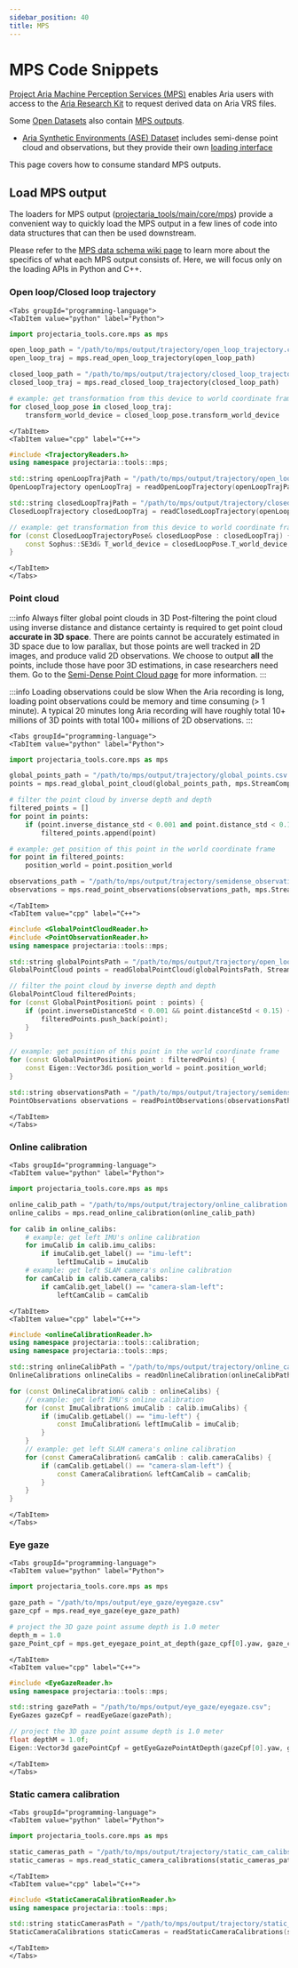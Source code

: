 ```yaml
---
sidebar_position: 40
title: MPS
---
```


# MPS Code Snippets

[Project Aria Machine Perception Services (MPS)](/docs/ARK/mps) enables Aria users with access to the [Aria Research Kit](https://www.projectaria.com/research-kit/) to request derived data on Aria VRS files.

Some [Open Datasets](docs/open_datasets) also contain [MPS outputs](docs/data_formats/mps/mps_summary).
* [Aria Synthetic Environments (ASE) Dataset](/docs/open_datasets/aria_synthetic_environments_dataset/ase_getting_started) includes semi-dense point cloud and observations, but they provide their own [loading interface](/docs/open_datasets/aria_synthetic_environments_dataset/ase_data_tools)

This page covers how to consume standard MPS outputs.

## Load MPS output
The loaders for MPS output ([projectaria_tools/main/core/mps](https://github.com/facebookresearch/projectaria_tools/blob/main/core/mps)) provide a convenient way to quickly load the MPS output in a few lines of code into data structures that can then be used downstream.

Please refer to the [MPS data schema wiki page](/docs/data_formats/mps/mps_summary) to learn more about the specifics of what each MPS output consists of. Here, we will focus only on the loading APIs in Python and C++.

### Open loop/Closed loop trajectory

```mdx-code-block
<Tabs groupId="programming-language">
<TabItem value="python" label="Python">
```
```python
import projectaria_tools.core.mps as mps

open_loop_path = "/path/to/mps/output/trajectory/open_loop_trajectory.csv"
open_loop_traj = mps.read_open_loop_trajectory(open_loop_path)

closed_loop_path = "/path/to/mps/output/trajectory/closed_loop_trajectory.csv"
closed_loop_traj = mps.read_closed_loop_trajectory(closed_loop_path)

# example: get transformation from this device to world coordinate frame
for closed_loop_pose in closed_loop_traj:
    transform_world_device = closed_loop_pose.transform_world_device
```
```mdx-code-block
</TabItem>
<TabItem value="cpp" label="C++">
```
```cpp
#include <TrajectoryReaders.h>
using namespace projectaria::tools::mps;

std::string openLoopTrajPath = "/path/to/mps/output/trajectory/open_loop_trajectory.csv";
OpenLoopTrajectory openLoopTraj = readOpenLoopTrajectory(openLoopTrajPath);

std::string closedLoopTrajPath = "/path/to/mps/output/trajectory/closed_loop_trajectory.csv";
ClosedLoopTrajectory closedLoopTraj = readClosedLoopTrajectory(openLoopTrajPath);

// example: get transformation from this device to world coordinate frame
for (const ClosedLoopTrajectoryPose& closedLoopPose : closedLoopTraj) {
    const Sophus::SE3d& T_world_device = closedLoopPose.T_world_device;
}
```
```mdx-code-block
</TabItem>
</Tabs>
```

### Point cloud

:::info Always filter global point clouds in 3D
Post-filtering the point cloud using inverse distance and distance certainty is required to get point cloud **accurate in 3D space**. There are points cannot be accurately estimated in 3D space due to low parallax, but those points are well tracked in 2D images, and produce valid 2D observations. We choose to output **all** the points, include those have poor 3D estimations, in case researchers need them. Go to the [Semi-Dense Point Cloud page](/docs/data_formats/mps/mps_pointcloud) for more information.
:::

:::info Loading observations could be slow
When the Aria recording is long, loading point observations could be memory and time consuming (> 1 minute). A typical 20 minutes long Aria recording will have roughly total 10+ millions of 3D points with total 100+ millions of 2D observations.
:::

```mdx-code-block
<Tabs groupId="programming-language">
<TabItem value="python" label="Python">
```
```python
import projectaria_tools.core.mps as mps

global_points_path = "/path/to/mps/output/trajectory/global_points.csv.gz"
points = mps.read_global_point_cloud(global_points_path, mps.StreamCompressionMode.GZIP)

# filter the point cloud by inverse depth and depth
filtered_points = []
for point in points:
    if (point.inverse_distance_std < 0.001 and point.distance_std < 0.15):
        filtered_points.append(point)

# example: get position of this point in the world coordinate frame
for point in filtered_points:
    position_world = point.position_world

observations_path = "/path/to/mps/output/trajectory/semidense_observations.csv.gz"
observations = mps.read_point_observations(observations_path, mps.StreamCompressionMode.GZIP)
```
```mdx-code-block
</TabItem>
<TabItem value="cpp" label="C++">
```
```cpp
#include <GlobalPointCloudReader.h>
#include <PointObservationReader.h>
using namespace projectaria::tools::mps;

std::string globalPointsPath = "/path/to/mps/output/trajectory/open_loop_trajectory.csv";
GlobalPointCloud points = readGlobalPointCloud(globalPointsPath, StreamCompressionMode::GZIP);

// filter the point cloud by inverse depth and depth
GlobalPointCloud filteredPoints;
for (const GlobalPointPosition& point : points) {
    if (point.inverseDistanceStd < 0.001 && point.distanceStd < 0.15) {
        filteredPoints.push_back(point);
    }
}

// example: get position of this point in the world coordinate frame
for (const GlobalPointPosition& point : filteredPoints) {
    const Eigen::Vector3d& position_world = point.position_world;
}

std::string observationsPath = "/path/to/mps/output/trajectory/semidense_observations.csv.gz";
PointObservations observations = readPointObservations(observationsPath, StreamCompressionMode::GZIP);
```
```mdx-code-block
</TabItem>
</Tabs>
```

### Online calibration

```mdx-code-block
<Tabs groupId="programming-language">
<TabItem value="python" label="Python">
```
```python
import projectaria_tools.core.mps as mps

online_calib_path = "/path/to/mps/output/trajectory/online_calibration.jsonl"
online_calibs = mps.read_online_calibration(online_calib_path)

for calib in online_calibs:
    # example: get left IMU's online calibration
    for imuCalib in calib.imu_calibs:
        if imuCalib.get_label() == "imu-left":
            leftImuCalib = imuCalib
    # example: get left SLAM camera's online calibration
    for camCalib in calib.camera_calibs:
        if camCalib.get_label() == "camera-slam-left":
            leftCamCalib = camCalib
```
```mdx-code-block
</TabItem>
<TabItem value="cpp" label="C++">
```
```cpp
#include <onlineCalibrationReader.h>
using namespace projectaria::tools::calibration;
using namespace projectaria::tools::mps;

std::string onlineCalibPath = "/path/to/mps/output/trajectory/online_calibration.jsonl";
OnlineCalibrations onlineCalibs = readOnlineCalibration(onlineCalibPath);

for (const OnlineCalibration& calib : onlineCalibs) {
    // example: get left IMU's online calibration
    for (const ImuCalibration& imuCalib : calib.imuCalibs) {
        if (imuCalib.getLabel() == "imu-left") {
            const ImuCalibration& leftImuCalib = imuCalib;
        }
    }
    // example: get left SLAM camera's online calibration
    for (const CameraCalibration& camCalib : calib.cameraCalibs) {
        if (camCalib.getLabel() == "camera-slam-left") {
            const CameraCalibration& leftCamCalib = camCalib;
        }
    }
}
```
```mdx-code-block
</TabItem>
</Tabs>
```

### Eye gaze
```mdx-code-block
<Tabs groupId="programming-language">
<TabItem value="python" label="Python">
```
```python
import projectaria_tools.core.mps as mps

gaze_path = "/path/to/mps/output/eye_gaze/eyegaze.csv"
gaze_cpf = mps.read_eye_gaze(eye_gaze_path)

# project the 3D gaze point assume depth is 1.0 meter
depth_m = 1.0
gaze_Point_cpf = mps.get_eyegaze_point_at_depth(gaze_cpf[0].yaw, gaze_cpf[0].pitch, depth_m)
```
```mdx-code-block
</TabItem>
<TabItem value="cpp" label="C++">
```
```cpp
#include <EyeGazeReader.h>
using namespace projectaria::tools::mps;

std::string gazePath = "/path/to/mps/output/eye_gaze/eyegaze.csv";
EyeGazes gazeCpf = readEyeGaze(gazePath);

// project the 3D gaze point assume depth is 1.0 meter
float depthM = 1.0f;
Eigen::Vector3d gazePointCpf = getEyeGazePointAtDepth(gazeCpf[0].yaw, gazeCpf[0].pitch, depthM);
```
```mdx-code-block
</TabItem>
</Tabs>
```

### **Static camera calibration**

```mdx-code-block
<Tabs groupId="programming-language">
<TabItem value="python" label="Python">
```
```python
import projectaria_tools.core.mps as mps

static_cameras_path = "/path/to/mps/output/trajectory/static_cam_calibs.csv"
static_cameras = mps.read_static_camera_calibrations(static_cameras_path)
```
```mdx-code-block
</TabItem>
<TabItem value="cpp" label="C++">
```
```cpp
#include <StaticCameraCalibrationReader.h>
using namespace projectaria::tools::mps;

std::string staticCamerasPath = "/path/to/mps/output/trajectory/static_cam_calibs.csv";
StaticCameraCalibrations staticCameras = readStaticCameraCalibrations(staticCamerasPath);
```
```mdx-code-block
</TabItem>
</Tabs>
```

